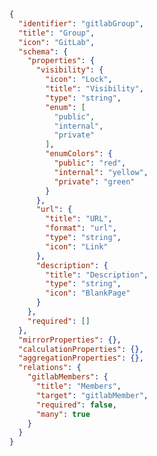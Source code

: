 ```json showLineNumbers
{
  "identifier": "gitlabGroup",
  "title": "Group",
  "icon": "GitLab",
  "schema": {
    "properties": {
      "visibility": {
        "icon": "Lock",
        "title": "Visibility",
        "type": "string",
        "enum": [
          "public",
          "internal",
          "private"
        ],
        "enumColors": {
          "public": "red",
          "internal": "yellow",
          "private": "green"
        }
      },
      "url": {
        "title": "URL",
        "format": "url",
        "type": "string",
        "icon": "Link"
      },
      "description": {
        "title": "Description",
        "type": "string",
        "icon": "BlankPage"
      }
    },
    "required": []
  },
  "mirrorProperties": {},
  "calculationProperties": {},
  "aggregationProperties": {},
  "relations": {
    "gitlabMembers": {
      "title": "Members",
      "target": "gitlabMember",
      "required": false,
      "many": true
    }
  }
}
```